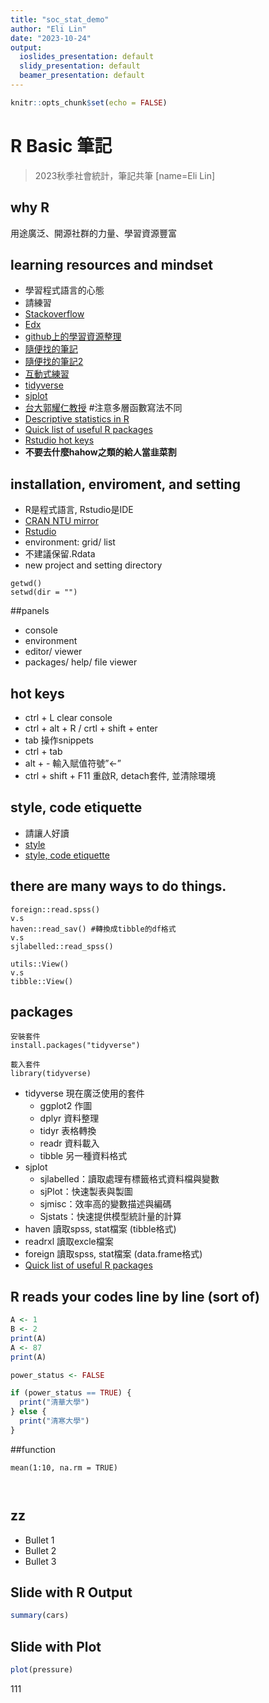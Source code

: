 ```yaml
---
title: "soc_stat_demo"
author: "Eli Lin"
date: "2023-10-24"
output:
  ioslides_presentation: default
  slidy_presentation: default
  beamer_presentation: default
---
```


```r
knitr::opts_chunk$set(echo = FALSE)
```
# R Basic 筆記

> 2023秋季社會統計，筆記共筆
> [name=Eli Lin]

## why R

用途廣泛、開源社群的力量、學習資源豐富

## learning resources and mindset

- 學習程式語言的心態
- 請練習
- [Stackoverflow](https://stackoverflow.com/)
- [Edx](https://www.edx.org/learn/r-programming/harvard-university-data-science-r-basics?index=product&queryID=e2a15d51e39a3dd02da1dc5ea276aaef&position=1&results_level=first-level-results&term=r+basic&objectID=course-91f52ef3-fa3f-4934-9d19-8d5a32635cd4&campaign=Data+Science%3A+R+Basics&source=edX&product_category=course&placement_url=https%3A%2F%2Fwww.edx.org%2Fsearchhttps://)
- [github上的學習資源整理](https://github.com/ujjwalkarn/DataScienceR)
- [隨便找的筆記](https://biocorecrg.github.io/CRG_RIntroduction/)
- [隨便找的筆記2](https://bookdown.org/b08302310/R_learning_notes/) 
- [互動式練習](https://app.datacamp.com/learn/courses/free-introduction-to-r)
- [tidyverse](https://app.datacamp.com/learn/courses/introduction-to-the-tidyverse)
- [sjplot](https://strengejacke.github.io/sjPlot/)
- [台大郭耀仁教授](https://bookdown.org/tonykuoyj/eloquentr/) #注意多層函數寫法不同
- [Descriptive statistics in R](https://statsandr.com/blog/descriptive-statistics-in-r/)
- [Quick list of useful R packages](https://support.posit.co/hc/en-us/articles/201057987-Quick-list-of-useful-R-packages)
- [Rstudio hot keys](https://support.rstudio.com/hc/en-us/articles/200711853-Keyboard-Shortcuts)
- **不要去什麼hahow之類的給人當韭菜割**


## installation, enviroment, and setting
- R是程式語言, Rstudio是IDE
- [CRAN NTU mirror](https://cran.csie.ntu.edu.tw/)
- [Rstudio](https://posit.co/downloads/)
- environment: grid/ list
- 不建議保留.Rdata
- new project and setting directory

```
getwd()
setwd(dir = "")
```

##panels

- console
- environment
- editor/ viewer
- packages/ help/ file viewer

## hot keys 
- ctrl + L clear console
- ctrl + alt + R / crtl + shift + enter
- tab 操作snippets
- ctrl + tab 
- alt + - 輸入賦值符號"<-"
- ctrl + shift + F11 重啟R, detach套件, 並清除環境

## style, code etiquette
- 請讓人好讀
- [style](https://bookdown.org/tonykuoyj/eloquentr/styleguide.html)
- [style, code etiquette](https://style.tidyverse.org/syntax.html)

## there are many ways to do things.

```
foreign::read.spss()
v.s
haven::read_sav() #轉換成tibble的df格式
v.s
sjlabelled::read_spss()
```

```
utils::View()
v.s
tibble::View()
```

## packages

```
安裝套件
install.packages("tidyverse")
```

```
載入套件
library(tidyverse)
```

- tidyverse 現在廣泛使用的套件
    - ggplot2 作圖
    - dplyr 資料整理
    - tidyr 表格轉換
    - readr 資料載入
    - tibble 另一種資料格式
- sjplot
    - sjlabelled：讀取處理有標籤格式資料檔與變數
    - sjPlot：快速製表與製圖
    - sjmisc：效率高的變數描述與編碼
    - Sjstats：快速提供模型統計量的計算
- haven 讀取spss, stat檔案 (tibble格式)
- readrxl 讀取excle檔案
- foreign 讀取spss, stat檔案 (data.frame格式)
- [Quick list of useful R packages](https://support.posit.co/hc/en-us/articles/201057987-Quick-list-of-useful-R-packages)

## R reads your codes line by line (sort of)
```r
A <- 1
B <- 2
print(A)
A <- 87
print(A)
```

```r
power_status <- FALSE

if (power_status == TRUE) {
  print("清華大學")
} else {
  print("清寒大學")
}

```

##function
```
mean(1:10, na.rm = TRUE)
```


```


```


## zz

- Bullet 1
- Bullet 2
- Bullet 3

## Slide with R Output

```r
summary(cars)
```

## Slide with Plot

```r
plot(pressure)
```
111
